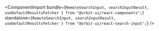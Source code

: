 
<ComponentImport
    bundle={`
            RemoteSearchInput,
            searchInputResult,
            useDefaultResultsFetcher
        } from "@orbit-ui/react-components";
    `}
    standalone={`
            RemoteSearchInput,
            searchInputResult,
            useDefaultResultsFetcher
        } from "@orbit-ui/react-search-input";
    `}
/>
